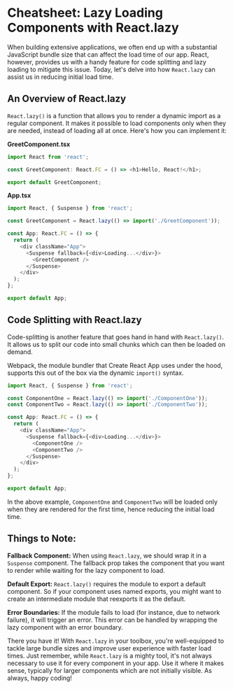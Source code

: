 # Cheatsheet: Lazy Loading Components with React.lazy

When building extensive applications, we often end up with a substantial JavaScript bundle size that can affect the load time of our app. React, however, provides us with a handy feature for code splitting and lazy loading to mitigate this issue. Today, let's delve into how `React.lazy` can assist us in reducing initial load time.

## An Overview of React.lazy

`React.lazy()` is a function that allows you to render a dynamic import as a regular component. It makes it possible to load components only when they are needed, instead of loading all at once. Here's how you can implement it:

**GreetComponent.tsx**
```typescript
import React from 'react';

const GreetComponent: React.FC = () => <h1>Hello, React!</h1>;

export default GreetComponent;
```

**App.tsx**
```typescript
import React, { Suspense } from 'react';

const GreetComponent = React.lazy(() => import('./GreetComponent'));

const App: React.FC = () => {
  return (
    <div className="App">
      <Suspense fallback={<div>Loading...</div>}>
        <GreetComponent />
      </Suspense>
    </div>
  );
};

export default App;
```

## Code Splitting with React.lazy

Code-splitting is another feature that goes hand in hand with `React.lazy()`. It allows us to split our code into small chunks which can then be loaded on demand.

Webpack, the module bundler that Create React App uses under the hood, supports this out of the box via the dynamic `import()` syntax.

```typescript
import React, { Suspense } from 'react';

const ComponentOne = React.lazy(() => import('./ComponentOne'));
const ComponentTwo = React.lazy(() => import('./ComponentTwo'));

const App: React.FC = () => {
  return (
    <div className="App">
      <Suspense fallback={<div>Loading...</div>}>
        <ComponentOne />
        <ComponentTwo />
      </Suspense>
    </div>
  );
};

export default App;
```
In the above example, `ComponentOne` and `ComponentTwo` will be loaded only when they are rendered for the first time, hence reducing the initial load time.

## Things to Note:

**Fallback Component:** When using `React.lazy`, we should wrap it in a `Suspense` component. The fallback prop takes the component that you want to render while waiting for the lazy component to load.

**Default Export:** `React.lazy()` requires the module to export a default component. So if your component uses named exports, you might want to create an intermediate module that reexports it as the default.

**Error Boundaries:** If the module fails to load (for instance, due to network failure), it will trigger an error. This error can be handled by wrapping the lazy component with an error boundary.

There you have it! With `React.lazy` in your toolbox, you're well-equipped to tackle large bundle sizes and improve user experience with faster load times. Just remember, while `React.lazy` is a mighty tool, it's not always necessary to use it for every component in your app. Use it where it makes sense, typically for larger components which are not initially visible. As always, happy coding!